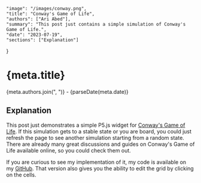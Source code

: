 	"image": "/images/conway.png",
	"title": "Conway's Game of Life",
	"authors": ["Ari Abed"],
	"summary": "This post just contains a simple simulation of Conway's Game of Life.",
	"date": "2023-07-19",
	"sections": ["Explanation"]
}


# {meta.title}

{meta.authors.join(", ")} - {parseDate(meta.date)}

<Conway />

## Explanation

This post just demonstrates a simple P5.js widget for 
[Conway's Game of Life](https://en.wikipedia.org/wiki/Conway%27s_Game_of_Life). If this simulation gets to a stable
state or you are board, you could just refresh the page to see another simulation starting from a random state. 
There are already many great discussions and guides on Conway's Game of Life available online, 
so you could check them out.

If you are curious to see my implementation of it, my code is available on my 
[GitHub](https://github.com/AryanAb/conway-game-of-life). That version also gives you the ability to edit the grid
by clicking on the cells.

